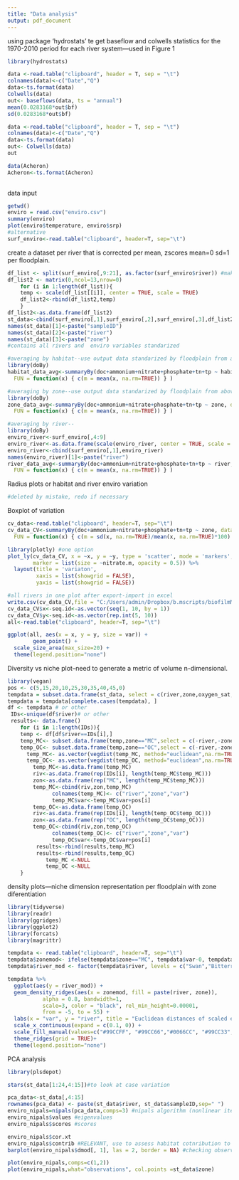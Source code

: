 ```yaml
---
title: "Data analysis"
output: pdf_document
---
```

using package 'hydrostats' te get baseflow and colwells statistics for the 1970-2010 period for each river system---used in Figure 1
```r
library(hydrostats)
```
```r
data <-read.table("clipboard", header = T, sep = "\t")
colnames(data)<-c("Date","Q")
data<-ts.format(data)
Colwells(data)
out<- baseflows(data, ts = "annual")
mean(0.0283168*out$bf)
sd(0.0283168*out$bf)
```

```r
data <-read.table("clipboard", header = T, sep = "\t")
colnames(data)<-c("Date","Q")
data<-ts.format(data)
out<- Colwells(data)
out

data(Acheron)
Acheron<-ts.format(Acheron)
                   
```

data input
```r
getwd()
enviro = read.csv("enviro.csv")
summary(enviro)
plot(enviro$temperature, enviro$srp)
#alternative
surf_enviro<-read.table("clipboard", header=T, sep="\t")
```

create a dataset per river that is corrected per mean, zscores mean=0 sd=1 per floodplain.
```r
df_list <- split(surf_enviro[,9:21], as.factor(surf_enviro$river)) #make sure rivers are alphabetically organized
df_list2 <- matrix(0,ncol=13,nrow=0)
    for (i in 1:length(df_list)){ 
    temp <- scale(df_list[[i]], center = TRUE, scale = TRUE)
    df_list2<-rbind(df_list2,temp)
    } 
df_list2<-as.data.frame(df_list2) 
st_data<-cbind(surf_enviro[,1],surf_enviro[,2],surf_enviro[,3],df_list2)
names(st_data)[1]<-paste("sampleID")
names(st_data)[2]<-paste("river")
names(st_data)[3]<-paste("zone")
#contains all rivers and  enviro variables standarized 
```
```r
#averaging by habitat--use output data standarized by floodplain from above
library(doBy)
habitat_data_avg<-summaryBy(doc+ammonium+nitrate+phosphate+tn+tp ~ habitat, data = st_data,
  FUN = function(x) { c(m = mean(x, na.rm=TRUE)) } )
```
```r
#averaging by zone--use output data standarized by floodplain from above
library(doBy)
zone_data_avg<-summaryBy(doc+ammonium+nitrate+phosphate+tn+tp ~ zone, data = st_data,
  FUN = function(x) { c(m = mean(x, na.rm=TRUE)) } )
```
```r
#averaging by river--
library(doBy)
enviro_river<-surf_enviro[,4:9]
enviro_river<-as.data.frame(scale(enviro_river, center = TRUE, scale = TRUE))
enviro_river<-cbind(surf_enviro[,1],enviro_river)
names(enviro_river)[1]<-paste("river")
river_data_avg<-summaryBy(doc+ammonium+nitrate+phosphate+tn+tp ~ river, data = enviro_river,
  FUN = function(x) { c(m = mean(x, na.rm=TRUE)) } )
```

Radius plots or habitat and river enviro variation
```r
#deleted by mistake, redo if necessary
```

Boxplot of variation 
```r
cv_data<-read.table("clipboard", header=T, sep="\t")
cv_data_CV<-summaryBy(doc+ammonium+nitrate+phosphate+tn+tp ~ zone, data = st_data, #using st_data for zone and habitat
  FUN = function(x) { c(m = sd(x, na.rm=TRUE)/mean(x, na.rm=TRUE)*100) } )
```
```r
library(plotly) #one option
plot_ly(cv_data_CV, x = ~x, y = ~y, type = 'scatter', mode = 'markers',
        marker = list(size = ~nitrate.m, opacity = 0.5)) %>%
  layout(title = 'variaton',
         xaxis = list(showgrid = FALSE),
         yaxis = list(showgrid = FALSE))
```
```r
#all rivers in one plot after export-import in excel
write.csv(cv_data_CV,file = "C:/Users/admin/Dropbox/b.mscripts/biofilmMARC/Datasets/working datasets/cv_data_CV.csv")
cv_data_CV$x<-seq.id<-as.vector(seq(1, 10, by = 1))
cv_data_CV$y<-seq.id<-as.vector(rep.int(5, 10))
all<-read.table("clipboard", header=T, sep="\t")
```
```r
ggplot(all, aes(x = x, y = y, size = var)) +
        geom_point() +
  scale_size_area(max_size=20) +
  theme(legend.position="none")
```

Diversity vs niche plot--need to generate a metric of volume n-dimensional. 
```r
library(vegan)
pos <- c(5,15,20,10,25,30,35,40,45,0)
tempdata = subset.data.frame(st_data, select = c(river,zone,oxygen_sat,temperature,doc,ammonium,nitrate,phosphate,tn,tp))
tempdata = tempdata[complete.cases(tempdata), ]
df <- tempdata # or other
 IDs<-unique(df$river)# or other
 results<- data.frame()
    for (i in 1:length(IDs)){ 
    temp <- df[df$river==IDs[i],]
    temp_MC<- subset.data.frame(temp,zone=="MC",select = c(-river,-zone))
    temp_OC<- subset.data.frame(temp,zone=="OC",select = c(-river,-zone))
      temp_MC<- as.vector(vegdist(temp_MC, method="euclidean",na.rm=TRUE))
      temp_OC<- as.vector(vegdist(temp_OC, method="euclidean",na.rm=TRUE))
        temp_MC<-as.data.frame(temp_MC)
        riv<-as.data.frame(rep(IDs[i], length(temp_MC$temp_MC)))
        zon<-as.data.frame(rep("MC", length(temp_MC$temp_MC)))
        temp_MC<-cbind(riv,zon,temp_MC)
              colnames(temp_MC)<- c("river","zone","var")
              temp_MC$var<-temp_MC$var+pos[i]
        temp_OC<-as.data.frame(temp_OC)
        riv<-as.data.frame(rep(IDs[i], length(temp_OC$temp_OC)))
        zon<-as.data.frame(rep("OC", length(temp_OC$temp_OC)))
        temp_OC<-cbind(riv,zon,temp_OC)
              colnames(temp_OC)<- c("river","zone","var")
              temp_OC$var<-temp_OC$var+pos[i]
         results<-rbind(results,temp_MC)
         results<-rbind(results,temp_OC)
            temp_MC <-NULL
            temp_OC <-NULL
    }

```

density plots---niche dimension representation per floodplain with zone diferentiation
```r
library(tidyverse)
library(readr)
library(ggridges)
library(ggplot2)
library(forcats)
library(magrittr)
```
```r
tempdata <- read.table("clipboard", header=T, sep="\t")
tempdata$zonemod<- ifelse(tempdata$zone=="MC", tempdata$var-0, tempdata$var+0)
tempdata$river_mod <- factor(tempdata$river, levels = c("Swan","Bitterroot","Clark fork","Boulder","Madison","Big Hole","Big Horn", "Tongue", "Missouri", "Milk"))

tempdata %>%
  ggplot(aes(y = river_mod)) +
  geom_density_ridges(aes(x = zonemod, fill = paste(river, zone)), 
           alpha = 0.8, bandwidth=1, 
           scale=3, color = "black", rel_min_height=0.00001,
           from = -5, to = 55) +
  labs(x = "var", y = "river", title = "Euclidean distances of scaled environmental variables") +
  scale_x_continuous(expand = c(0.1, 0)) +
  scale_fill_manual(values=c("#99CCFF", "#99CC66","#0066CC", "#99CC33","#99CCFF", "#99CC66","#99CCFF", "#99CC66", "#0066CC", "#99CC33","#0066CC", "#99CC33","#99CCFF", "#99CC66","#0066CC", "#99CC33","#0066CC", "#99CC33","#99CCFF", "#99CC66"))+
  theme_ridges(grid = TRUE)+
  theme(legend.position="none")
```

PCA analysis
```r
library(plsdepot)

stars(st_data[1:24,4:15])#to look at case variation

pca_data<-st_data[,4:15]
rownames(pca_data) <- paste(st_data$river, st_data$sampleID,sep=" ")
enviro_nipals=nipals(pca_data,comps=3) #nipals algorithm (nonlinear iteration of PArtial Least Squares)
enviro_nipals$values #eigenvalues
enviro_nipals$scores #scores

enviro_nipals$cor.xt
enviro_nipals$contrib #RELEVANT, use to assess habitat cotnribution to total var?
barplot(enviro_nipals$dmod[, 1], las = 2, border = NA) #checking observed-predicted

plot(enviro_nipals,comps=c(1,2))
plot(enviro_nipals,what="observations", col.points =st_data$zone)
 ``` 

